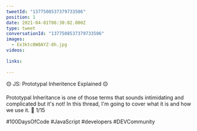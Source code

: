 ```yaml
---
tweetId: "1377508537379733506"
position: 1
date: 2021-04-01T06:30:02.000Z
type: tweet
conversationId: "1377508537379733506"
images:
  - Ex3ktc0W8AYZ-8h.jpg
videos:
  
links:
  
---
```

🟡 JS: Prototypal Inheritence Explained 🟡

Prototypal Inheritance is one of those terms that sounds intimidating and complicated but it's not! In this thread, I'm going to cover what it is and how we use it. 🧵 1/15

#100DaysOfCode #JavaScript #developers #DEVCommunity 
